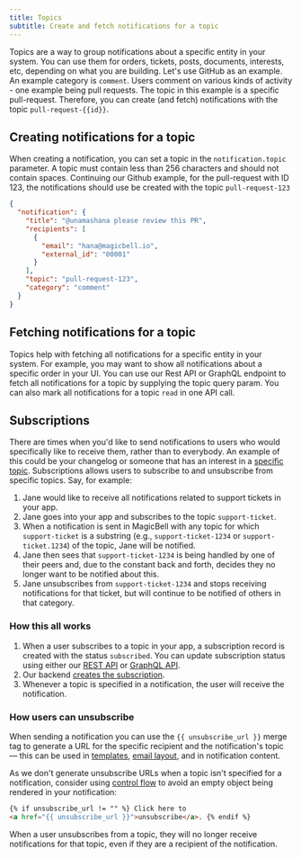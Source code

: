 ```yaml
---
title: Topics
subtitle: Create and fetch notifications for a topic
---
```


Topics are a way to group notifications about a specific entity in your system. You can use them for orders,
tickets, posts, documents, interests, etc, depending on what you are building. Let's use GitHub as an example. An example category is `comment`. Users comment on
various kinds of activity - one example being pull requests. The topic in this example is a specific pull-request. Therefore,
you can create (and fetch) notifications with the topic `pull-request-{{id}}`.

## Creating notifications for a topic

When creating a notification, you can set a topic in the `notification.topic` parameter. A topic must contain
less than 256 characters and should not contain spaces. Continuing our Github example, for the pull-request with ID 123,
the notifications should use be created with the topic `pull-request-123`

```json hideHeader
{
  "notification": {
    "title": "@unamashana please review this PR",
    "recipients": [
      {
        "email": "hana@magicbell.io",
        "external_id": "00001"
      }
    ],
    "topic": "pull-request-123",
    "category": "comment"
  }
}
```

## Fetching notifications for a topic

Topics help with fetching all notifications for a specific entity in your system.
For example, you may want to show all notifications about a specific order in your UI.
You can use our Rest API or GraphQL endpoint to fetch all notifications for a topic by supplying the topic query param.
You can also mark all notifications for a topic `read` in one API call.

## Subscriptions

There are times when you'd like to send notifications to users who would specifically like to receive them, rather than to everybody. An example of this could be your changelog or someone that has an interest in a [specific topic](/docs/topics). Subscriptions allows users to subscribe to and unsubscribe from specific topics. Say, for example:

1. Jane would like to receive all notifications related to support tickets in your app.
1. Jane goes into your app and subscribes to the topic `support-ticket`.
1. When a notification is sent in MagicBell with any topic for which `support-ticket` is a substring (e.g., `support-ticket-1234` or `support-ticket.1234`) of the topic, Jane will be notified.
1. Jane then sees that `support-ticket-1234` is being handled by one of their peers and, due to the constant back and forth, decides they no longer want to be notified about this.
1. Jane unsubscribes from `support-ticket-1234` and stops receiving notifications for that ticket, but will continue to be notified of others in that category.

### How this all works

1. When a user subscribes to a topic in your app, a subscription record is created with the status `subscribed`. You can update subscription status using either our [REST API](/docs/rest-api/reference#update-topic-subscription) or [GraphQL API](/docs/graphql-api/reference#update-a-user's-subscription-status-to-a-topic).
1. Our backend [creates the subscription](/docs/graphql-api/reference#create-subscription).
1. Whenever a topic is specified in a notification, the user will receive the notification.

### How users can unsubscribe

When sending a notification you can use the `{{ unsubscribe_url }}` merge tag to generate a URL for the specific recipient and the notification's topic — this can be used in [templates](/docs/templates), [email layout](/docs/email-layouts), and in notification content.

As we don't generate unsubscribe URLs when a topic isn't specified for a notification, consider using [control flow](https://shopify.github.io/liquid/tags/control-flow/) to avoid an empty object being rendered in your notification:

```html title=LIQUID noTopBorderRadius
{% if unsubscribe_url != "" %} Click here to
<a href="{{ unsubscribe_url }}">unsubscribe</a>. {% endif %}
```

<Note>
  When a user unsubscribes from a topic, they will no longer receive notifications for
  that topic, even if they are a recipient of the notification.
</Note>
